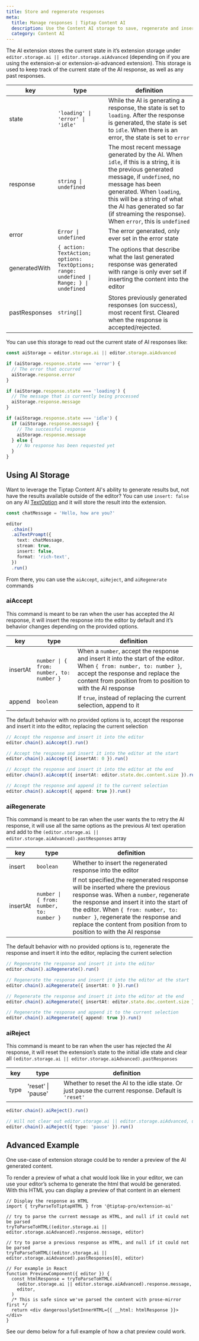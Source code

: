 ```yaml
---
title: Store and regenerate responses
meta:
  title: Manage responses | Tiptap Content AI
  description: Use the Content AI storage to save, regenerate and insert AI responses into your Tiptap editor. More in our docs!
  category: Content AI
---
```



The AI extension stores the current state in it’s extension storage under `editor.storage.ai || editor.storage.aiAdvanced` (depending on if you are using the extension-ai or extension-ai-advanced extension). This storage is used to keep track of the current state of the AI response, as well as any past responses.

<CodeDemo isPro path="/Extensions/AiStorage" />

| key           | type                                                                                    | definition                                                                                                                                                                                                                                                                                                   |
| ------------- | --------------------------------------------------------------------------------------- | ------------------------------------------------------------------------------------------------------------------------------------------------------------------------------------------------------------------------------------------------------------------------------------------------------------ |
| state         | `'loading' \| 'error' \| 'idle'`                                                        | While the AI is generating a response, the state is set to `loading`. After the response is generated, the state is set to `idle`. When there is an error, the state is set to `error`                                                                                                                       |
| response      | `string \| undefined`                                                                   | The most recent message generated by the AI. When `idle`, if this is a string, it is the previous generated message, if `undefined`, no message has been generated. When `loading`, this will be a string of what the AI has generated so far (if streaming the response). When `error`, this is `undefined` |
| error         | `Error \| undefined`                                                                    | The error generated, only ever set in the error state                                                                                                                                                                                                                                                        |
| generatedWith | `{ action: TextAction; options: TextOptions; range: undefined \| Range; } \| undefined` | The options that describe what the last generated response was generated with range is only ever set if inserting the content into the editor                                                                                                                                                                |
| pastResponses | `string[]`                                                                              | Stores previously generated responses (on success), most recent first. Cleared when the response is accepted/rejected.                                                                                                                                                                                       |

You can use this storage to read out the current state of AI responses like:

```ts
const aiStorage = editor.storage.ai || editor.storage.aiAdvanced

if (aiStorage.response.state === 'error') {
  // The error that occurred
  aiStorage.response.error
}

if (aiStorage.response.state === 'loading') {
  // The message that is currently being processed
  aiStorage.response.message
}

if (aiStorage.response.state === 'idle') {
  if (aiStorage.response.message) {
    // The successful response
    aiStorage.response.message
  } else {
    // No response has been requested yet
  }
}
```

## Using AI Storage

Want to leverage the Tiptap Content AI's ability to generate results but, not have the results available outside of the editor? You can use `insert: false` on any AI [TextOption](/content-ai/capabilities/generation/text-generation/built-in-commands#text-command-options) and it will store the result into the extension.

```ts
const chatMessage = 'Hello, how are you?'

editor
  .chain()
  .aiTextPrompt({
    text: chatMessage,
    stream: true,
    insert: false,
    format: 'rich-text',
  })
  .run()
```

From there, you can use the `aiAccept`, `aiReject`, and `aiRegenerate` commands

### aiAccept

This command is meant to be ran when the user has accepted the AI response, it will insert the response into the editor by default and it’s behavior changes depending on the provided options.

| key      | type                                     | definition                                                                                                                                                                                                               |
| -------- | ---------------------------------------- | ------------------------------------------------------------------------------------------------------------------------------------------------------------------------------------------------------------------------ |
| insertAt | `number \| { from: number, to: number }` | When a `number`, accept the response and insert it into the start of the editor. When `{ from: number, to: number }`, accept the response and replace the content from position from to position to with the AI response |
| append   | `boolean`                                | If `true`, instead of replacing the current selection, append to it                                                                                                                                                      |

The default behavior with no provided options is to, accept the response and insert it into the editor, replacing the current selection

```ts
// Accept the response and insert it into the editor
editor.chain().aiAccept().run()

// Accept the response and insert it into the editor at the start
editor.chain().aiAccept({ insertAt: 0 }).run()

// Accept the response and insert it into the editor at the end
editor.chain().aiAccept({ insertAt: editor.state.doc.content.size }).run()

// Accept the response and append it to the current selection
editor.chain().aiAccept({ append: true }).run()
```

### aiRegenerate

This command is meant to be ran when the user wants the to retry the AI response, it will use all the same options as the previous AI text operation and add to the `(editor.storage.ai || editor.storage.aiAdvanced).pastResponses` array

| key      | type                                     | definition                                                                                                                                                                                                                                                                                                                   |
| -------- | ---------------------------------------- | ---------------------------------------------------------------------------------------------------------------------------------------------------------------------------------------------------------------------------------------------------------------------------------------------------------------------------- |
| insert   | `boolean`                                | Whether to insert the regenerated response into the editor                                                                                                                                                                                                                                                                   |
| insertAt | `number \| { from: number, to: number }` | If not specified,the regenerated response will be inserted where the previous response was. When a `number`, regenerate the response and insert it into the start of the editor. When `{ from: number, to: number }`, regenerate the response and replace the content from position from to position to with the AI response |

The default behavior with no provided options is to, regenerate the response and insert it into the editor, replacing the current selection

```ts
// Regenerate the response and insert it into the editor
editor.chain().aiRegenerate().run()

// Regenerate the response and insert it into the editor at the start
editor.chain().aiRegenerate({ insertAt: 0 }).run()

// Regenerate the response and insert it into the editor at the end
editor.chain().aiRegenerate({ insertAt: editor.state.doc.content.size }).run()

// Regenerate the response and append it to the current selection
editor.chain().aiRegenerate({ append: true }).run()
```

### aiReject

This command is meant to be ran when the user has rejected the AI response, it will reset the extension’s state to the initial idle state and clear all `(editor.storage.ai || editor.storage.aiAdvanced).pastResponses`

| key  | type               | definition                                                                                          |
| ---- | ------------------ | --------------------------------------------------------------------------------------------------- |
| type | 'reset' \| 'pause' | Whether to reset the AI to the idle state. Or just pause the current response. Default is `'reset'` |

```ts
editor.chain().aiReject().run()

// Will not clear out editor.storage.ai || editor.storage.aiAdvanced, useful for keeping current response in the editor storage
editor.chain().aiReject({ type: 'pause' }).run()
```

## Advanced Example

One use-case of extension storage could be to render a preview of the AI generated content.

To render a preview of what a chat would look like in your editor, we can use your editor’s schema to generate the html that would be generated. With this HTML you can display a preview of that content in an element

```tsx
// Display the response as HTML
import { tryParseToTiptapHTML } from '@tiptap-pro/extension-ai'

// try to parse the current message as HTML, and null if it could not be parsed
tryToParseToHTML((editor.storage.ai || editor.storage.aiAdvanced).response.message, editor)

// try to parse a previous response as HTML, and null if it could not be parsed
tryToParseToHTML((editor.storage.ai || editor.storage.aiAdvanced).pastResponses[0], editor)

// For example in React
function PreviewComponent({ editor }) {
  const htmlResponse = tryToParseToHTML(
    (editor.storage.ai || editor.storage.aiAdvanced).response.message,
    editor,
  )
  /* This is safe since we've parsed the content with prose-mirror first */
  return <div dangerouslySetInnerHTML={{ __html: htmlResponse }}></div>
}
```

See our demo below for a full example of how a chat preview could work.

<CodeDemo isPro path="/Extensions/AiPrompt" />

